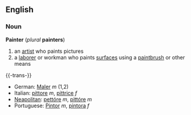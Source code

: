 == English ==
=== Noun ===
'''Painter''' (''plural'' '''painters''')
# an [[artist]] who paints pictures
# a [[laborer]] or workman who paints [[surface]]s using a [[paintbrush]] or other means

{{-trans-}}
*German: [[Maler]] ''m'' (1,2)
*Italian: [[pittore]] ''m'', [[pittrice]] ''f''
*[[Neapolitan]]: [[pettóre]] ''m'', [[pittóre]] ''m''
*Portuguese: [[Pintor]] ''m'', [[pintora]] ''f''